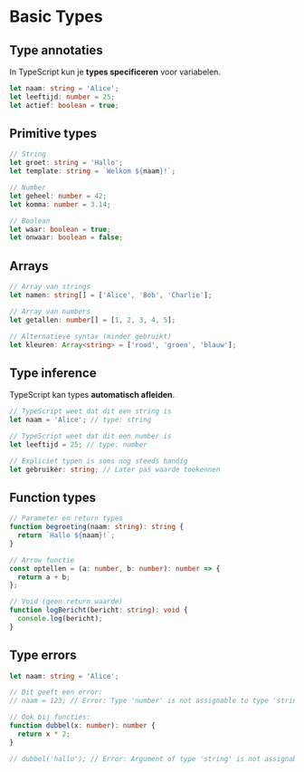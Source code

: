 # Basic Types

## Type annotaties

In TypeScript kun je **types specificeren** voor variabelen.

```ts
let naam: string = 'Alice';
let leeftijd: number = 25;
let actief: boolean = true;
```

## Primitive types

```ts
// String
let groet: string = 'Hallo';
let template: string = `Welkom ${naam}!`;

// Number
let geheel: number = 42;
let komma: number = 3.14;

// Boolean
let waar: boolean = true;
let onwaar: boolean = false;
```

## Arrays

```ts
// Array van strings
let namen: string[] = ['Alice', 'Bob', 'Charlie'];

// Array van numbers
let getallen: number[] = [1, 2, 3, 4, 5];

// Alternatieve syntax (minder gebruikt)
let kleuren: Array<string> = ['rood', 'groen', 'blauw'];
```

## Type inference

TypeScript kan types **automatisch afleiden**.

```ts
// TypeScript weet dat dit een string is
let naam = 'Alice'; // type: string

// TypeScript weet dat dit een number is
let leeftijd = 25; // type: number

// Expliciet typen is soms nog steeds handig
let gebruiker: string; // Later pas waarde toekennen
```

## Function types

```ts
// Parameter en return types
function begroeting(naam: string): string {
  return `Hallo ${naam}!`;
}

// Arrow functie
const optellen = (a: number, b: number): number => {
  return a + b;
};

// Void (geen return waarde)
function logBericht(bericht: string): void {
  console.log(bericht);
}
```

## Type errors

```ts
let naam: string = 'Alice';

// Dit geeft een error:
// naam = 123; // Error: Type 'number' is not assignable to type 'string'

// Ook bij functies:
function dubbel(x: number): number {
  return x * 2;
}

// dubbel('hallo'); // Error: Argument of type 'string' is not assignable
```
